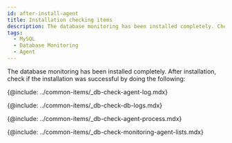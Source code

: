 ```yaml
---
id: after-install-agent
title: Installation checking items
description: The database monitoring has been installed completely. Check the checklist after installation.
tags:
  - MySQL
  - Database Monitoring
  - Agent
---
```


The database monitoring has been installed completely. After installation, check if the installation was successful by doing the following:

<!-- 에이전트 설치 점검-->

{@include: ../common-items/_db-check-agent-log.mdx} 

<!-- 로그 확인하기-->

{@include: ../common-items/_db-check-db-logs.mdx}

<!-- 에이전트 프로세스 확인하기-->

{@include: ../common-items/_db-check-agent-process.mdx}

<!-- 모니터링 확인하기-->

{@include: ../common-items/_db-check-monitoring-agent-lists.mdx}
